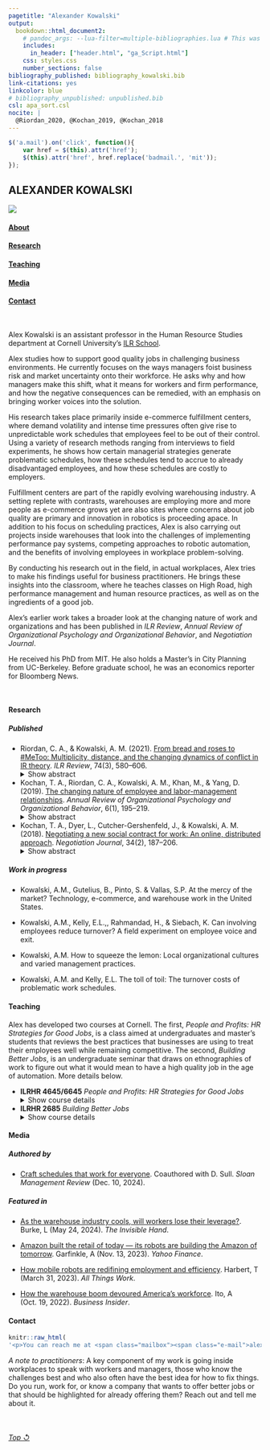 ```yaml
---
pagetitle: "Alexander Kowalski"
output: 
  bookdown::html_document2:
    # pandoc_args: --lua-filter=multiple-bibliographies.lua # This was creating issuesb
    includes:
      in_header: ["header.html", "ga_Script.html"]
    css: styles.css
    number_sections: false
bibliography_published: bibliography_kowalski.bib 
link-citations: yes
linkcolor: blue
# bibliography_unpublished: unpublished.bib
csl: apa_sort.csl
nocite: | 
  @Riordan_2020, @Kochan_2019, @Kochan_2018 
---
```



```js

$('a.mail').on('click', function(){
    var href = $(this).attr('href');
    $(this).attr('href', href.replace('badmail.', 'mit'));
});

```

:::: {.wrapper}
::: {}

:::

::: {}

:::

::: {.nameplate}

# ALEXANDER KOWALSKI

:::

::: {}

:::

::: {.nav}

![](images/headshot_chrtwn_1.jpg)
<!--- note that the link text and id can't be the same or the link will go the link text -->
<!-- note that I had trouble updating the repo after generating a new token. the reason was
     that when generating a new token, you need to give it permissions now - in other words,
     check all the boxes below the token to make sure it can actually edit -->

#### [About](#header)

#### [Research](#rsrch)

#### [Teaching](#tch)

#### [Media](#md)

#### [Contact](#cntct)

\ 

:::

::: {.text}
Alex Kowalski is an assistant professor in the Human Resource Studies department at Cornell University's [ILR School](https://www.ilr.cornell.edu/).

Alex studies how to support good quality jobs in challenging business environments. He currently focuses on the ways managers foist business risk and market uncertainty onto their workforce. He asks why and how managers make this shift, what it means for workers and firm performance, and how the negative consequences can be remedied, with an emphasis on bringing worker voices into the solution.

His research takes place primarily inside e-commerce fulfillment centers, where demand volatility and intense time pressures often give rise to unpredictable work schedules that employees feel to be out of their control. Using a variety of research methods ranging from interviews to field experiments, he shows how certain managerial strategies generate problematic schedules, how these schedules tend to accrue to already disadvantaged employees, and how these schedules are costly to employers. 

Fulfillment centers are part of the rapidly evolving warehousing industry. A setting replete with contrasts, warehouses are employing more and more people as e-commerce grows yet are also sites where concerns about job quality are primary and innovation in robotics is proceeding apace. In addition to his focus on scheduling practices, Alex is also carrying out projects inside warehouses that look into the challenges of implementing performance pay systems, competing approaches to robotic automation, and the benefits of involving employees in workplace problem-solving. 

By conducting his research out in the field, in actual workplaces, Alex tries to make his findings useful for business practitioners. He brings these insights into the classroom, where he teaches classes on High Road, high performance management and human resource practices, as well as on the ingredients of a good job.

Alex's earlier work takes a broader look at the changing nature of work and organizations and has been published in *ILR Review*, *Annual Review of Organizational Psychology and Organizational Behavior*, and *Negotiation Journal*.

He received his PhD from MIT. He also holds a Master's in City Planning from UC-Berkeley. Before graduate school, he was an economics reporter for Bloomberg News.

<br>

#### <a id="rsrch"></a>Research

##### Published

* Riordan, C. A., & Kowalski, A. M. (2021). [From bread and roses to \#MeToo: Multiplicity, distance, and the changing dynamics of conflict in IR theory]( https://doi.org/10.1177/0019793920970868). *ILR Review*, 74(3), 580–606. <details> 
<summary>Show abstract</summary>
A central assumption in industrial relations theory is that conflict is rooted in an enduring difference between the interests of labor and management. In recent years, the reality of work has changed for many, and scholarship has called attention to overlooked dimensions of conflict that depart from this assumption. The authors account for these developments with the concepts of *multiplicity* and *distance*. Multiplicity means that a broad range of actors bring diverse goals, tied to identities and values in addition to interests, to the employment relationship. The competing and fluid motivations that stem from these goals alter how actors individually and collectively name conflict. Distance reflects a growing rift between those who control work and those who labor, rooted in prevailing organizational forms and practices and the transformation of institutions. Distance alters actors’ interdependence and their perceived and actual power in addressing conflict. From these observations, the authors derive propositions suggesting directions for research and theory regarding conflict and the institutions through which actors balance goals.
</details> 

* Kochan, T. A., Riordan, C. A., Kowalski, A. M., Khan, M., & Yang, D. (2019). [The changing nature of employee and labor-management relationships](https://doi.org/10.1146/annurev-orgpsych-012218-015335). *Annual Review of Organizational Psychology and Organizational Behavior*, 6(1), 195–219. <details> 
<summary>Show abstract</summary>
This article reviews work and employment research, paying particular attention to theory and applications by scholars in organizational psychology and organizational behavior (OP/OB) and employment or industrial relations (ER), with the objective of better understanding employee and labor-management relationships. Our animating premise is that juxtaposing these two research traditions provides a stronger basis for analyzing these relationships today. OP/OB offer micro- and meso-level focuses, whereas ER focuses on organizations, collective actors, and labor markets, with an emphasis on historical context. We hope this review motivates efforts to think about and build new social and psychological contracts that are attuned to the evolving dynamics present in the economy, workforce, and society. To this end, we look to the future and propose ways of deepening, broadening, and accelerating the pace of research that might lead to useful changes in practices, institutions, and public policies.
</details> 

* Kochan, T. A., Dyer, L., Cutcher-Gershenfeld, J., & Kowalski, A. M. (2018). [Negotiating a new social contract for work: An online, distributed approach](https://doi.org/10.1111%2Fnejo.12223). *Negotiation Journal*, 34(2), 187–206. <details> 
<summary>Show abstract</summary>
A massive open online course (MOOC) entitled “Shaping the Future of Work” (offered through MITx, the Massachusetts Institute of Technology's online learning division) has been the context for a multiparty simulation designed to produce classroom negotiation results that will have social impacts. After running the course in the MOOC context three times and in face‐to‐face settings eight times, we noticed that key themes emerged. Participants have brought their own workforce perspectives to their simulation roles as employers, worker representatives, elected officials, and educators. They have called for reciprocal agreements centered on fair treatment and representation in the workplace, improved organizational performance, investments in skills and capabilities, aligned rewards and benefits for workers, and work–life balance in communities. We continue to use the simulation in the classroom and are exploring ways to expand its use. In the meantime, in this article, we discuss how the insights gleaned from this simulation could be used to crystallize and advance a new social contract at a time when the public policies, institutions, and organizational practices governing employment relations have not kept up with the dramatic changes taking place in the workforce, nature of work, and overall economy.
</details> 

##### Work in progress

* Kowalski, A.M., Gutelius, B., Pinto, S. & Vallas, S.P. At the mercy of the market? Technology, e-commerce, and warehouse work in the United States.

* Kowalski, A.M., Kelly, E.L.,, Rahmandad, H., & Siebach, K. Can involving employees reduce turnover? A field experiment on employee voice and exit.

* Kowalski, A.M. How to squeeze the lemon: Local organizational cultures and varied management practices.

* Kowalski, A.M. and Kelly, E.L. The toll of toil: The turnover costs of problematic work schedules.

#### <a id="tch"></a> Teaching

Alex has developed two courses at Cornell. The first, *People and Profits: HR Strategies for Good Jobs*, is a class aimed at undergraduates and master's students that reviews the best practices that businesses are using to treat their employees well while remaining competitive. The second, *Building Better Jobs*, is an undergraduate seminar that draws on ethnographies of work to figure out what it would mean to have a high quality job in the age of automation. More details below.

* **ILRHR 4645/6645** *People and Profits: HR Strategies for Good Jobs* <details> 
<summary>Show course details</summary>
Economic, social, technological, and political upheaval are transforming the workplace. What
role do managers and HR professionals have in shaping how these transformations play out? In
this course, we will debate whether, in responding to these challenges, those who manage people
must choose between running a profitable business and treating their employees well.
To arrive at an answer, we will begin by identifying the most pressing HR issues inside organizations
today, ranging from burnout and scheduling inflexibility to earnings inequality and limited
career mobility. Next, we will develop a framework for assessing and promoting high quality
jobs. We will then use case studies, cutting-edge research, and conversations with business professionals and workers to explore how certain organizations are able to provide good jobs while
remaining competitive. Throughout our exploration, we will have realistic conversations about
how difficult it can be to drive positive change. At the end of the course, students will be asked to
put forth their own ideas for balancing people and profits.
</details> 

* **ILRHR 2685** *Building Better Jobs* <details> 
<summary>Show course details</summary>
This  seminar explores the dirty, dull, and dangerous jobs that many science
and technology experts believe can and should be replaced by robots, algorithms, artificial intelligence, and other recent innovations. Rather than accept that certain jobs are inherently bad, we
will critically examine what can make even the toughest work rewarding and the most prestigious
career unfulfilling. We will use our insights to sketch out the key determinants of a good
quality job and then learn about evidence-based policies and practices that organizations can use
to evaluate and improve the jobs they offer.
</details> 

#### <a id="md"></a> Media

##### Authored by

* [Craft schedules that work for everyone](https://sloanreview.mit.edu/article/craft-schedules-that-work-for-everyone/). Coauthored with D. Sull. *Sloan Management Review* (Dec. 10, 2024).


##### Featured in

* [As the warehouse industry cools, will workers lose their leverage?](https://bizeconreporting.journalism.cuny.edu/2024/05/24/as-the-warehouse-industry-cools-will-workers-lose-their-leverage/). Burke, L (May 24, 2024). *The Invisible Hand*.

* [Amazon built the retail of today — its robots are building the Amazon of tomorrow](https://finance.yahoo.com/news/amazon-built-the-retail-of-today--its-robots-are-building-the-amazon-of-tomorrow-150249496.html). Garfinkle, A (Nov. 13, 2023). *Yahoo Finance*.

* [How mobile robots are redifining employment and efficiency](https://www.shrm.org/topics-tools/news/all-things-work/mobile-robots-work). Harbert, T (March 31, 2023). *All Things Work*.

* [How the warehouse boom devoured America's workforce](https://www.businessinsider.com/warehouse-jobs-economy-impact-blue-collar-pay-employment-hiring-boom-2022-10). Ito, A (Oct. 19, 2022). *Business Insider*.

#### <a id="cntct"></a> Contact

```r
knitr::raw_html(
'<p>You can reach me at <span class="mailbox"><span class="e-mail">alex<b>.email</b>.kowalski [at] cornell.edu</span></span>.</p>')
```

*A note to practitioners*: A key component of my work is going inside workplaces to speak with workers and managers, those who know the challenges best and who also often have the best idea for how to fix things. Do you run, work for, or know a company that wants to offer better jobs or that should be highlighted for already offering them? Reach out and tell me about it.

\

###### [Top &olarr;](#header)  
:::

::::